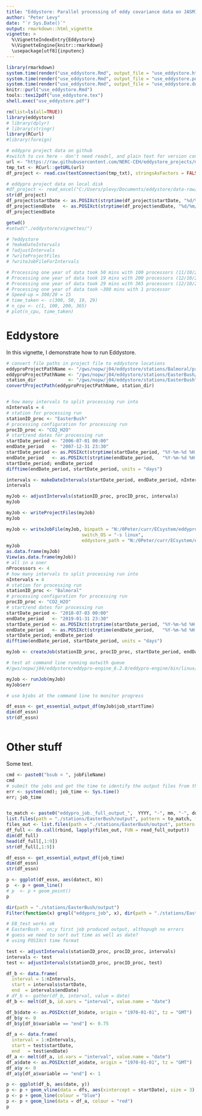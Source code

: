 ```yaml
---
title: "Eddystore: Parallel processing of eddy covariance data on JASMIN"
author: "Peter Levy"
date: "`r Sys.Date()`"
output: rmarkdown::html_vignette
vignette: >
  %\VignetteIndexEntry{Eddystore}
  %\VignetteEngine{knitr::rmarkdown}
  \usepackage[utf8]{inputenc}
---
```


<!--- { rendering -->
```r
library(rmarkdown)
system.time(render("use_eddystore.Rmd", output_file = "use_eddystore.html"))
system.time(render("use_eddystore.Rmd", output_file = "use_eddystore.pdf"))
system.time(render("use_eddystore.Rmd", output_file = "use_eddystore.docx"))
knitr::purl("use_eddystore.Rmd")
tools::texi2pdf("use_eddystore.tex")
shell.exec("use_eddystore.pdf")
```
<!--- } -->

<!--- { startup -->
```r
rm(list=ls(all=TRUE))
library(eddystore)
# library(dplyr)
# library(stringr)
library(RCurl)
#library(foreign)

# eddypro project data on github
#switch to cvs here - don't need readxl, and plain text for version control
url <- "https://raw.githubusercontent.com/NERC-CEH/eddystore_projects/master/df_eddystore_projects.csv"
tmp_txt <- RCurl::getURL(url)                
df_project <- read.csv(textConnection(tmp_txt), stringsAsFactors = FALSE)

# eddypro project data on local disk
#df_project <- read_excel("C:/Users/plevy/Documents/eddystore/data-raw/eddystore_proc_table.xlsx")
str(df_project)
df_project$startDate <- as.POSIXct(strptime(df_project$startDate, "%d/%m/%Y %H:%M"), tz = "UTC")
df_project$endDate   <- as.POSIXct(strptime(df_project$endDate, "%d/%m/%Y %H:%M"), tz = "UTC")
df_project$endDate

getwd()
#setwd("./eddystore/vignettes/")

# ?eddystore
# ?makeDateIntervals
# ?adjustIntervals
# ?writeProjectFiles
# ?writeJobFileForIntervals

# Processing one year of data took 50 mins with 100 processors (11/10/2018)
# Processing one year of data took 19 mins with 200 processors (12/10/2018)
# Processing one year of data took 29 mins with 365 processors (12/10/2018)
# Processing one year of data took ~300 mins with 1 processor
# Speed-up = 300/20 = 15
# time_taken <- c(300, 50, 19, 29)
# n_cpu <- c(1, 100, 200, 365)
# plot(n_cpu, time_taken)


```
<!--- } -->


# Eddystore
In this vignette, I demonstrate how to run Eddystore.

<!--- { convertProjectPath -->
```r
# convert file paths in project file to eddystore locations
eddyproProjectPathName <- "/gws/nopw/j04/eddystore/stations/Balmoral/projects/Balmoral.eddypro"
eddyproProjectPathName <- "/gws/nopw/j04/eddystore/stations/EasterBush/projects/EB_2013.eddypro"
station_dir            <- "/gws/nopw/j04/eddystore/stations/EasterBush"
convertProjectPath(eddyproProjectPathName, station_dir)
```
<!--- } -->

<!--- { make_job_request -->
```r

```
<!--- } -->

<!--- { run_example -->
```r
# how many intervals to split processing run into
nIntervals = 4
# station for processing run
stationID_proc <- "EasterBush"
# processing configuration for processing run
procID_proc <- "CO2_H2O"
# start/end dates for processing run
startDate_period <- "2006-07-01 00:00"
endDate_period   <- "2007-12-31 23:30"
startDate_period <- as.POSIXct(strptime(startDate_period, "%Y-%m-%d %H:%M"), tz = "UTC")
endDate_period   <- as.POSIXct(strptime(endDate_period,   "%Y-%m-%d %H:%M"), tz = "UTC")
startDate_period; endDate_period
difftime(endDate_period, startDate_period, units = "days")

intervals <- makeDateIntervals(startDate_period, endDate_period, nIntervals)
intervals

myJob <- adjustIntervals(stationID_proc, procID_proc, intervals)
myJob

myJob <- writeProjectFiles(myJob)
myJob

myJob <- writeJobFile(myJob, binpath = "N:/0Peter/curr/ECsystem/eddypro", 
                            switch_OS = "-s linux",
                            eddystore_path = "N:/0Peter/curr/ECsystem/eddystore")
myJob
as.data.frame(myJob)
View(as.data.frame(myJob))
# all in a oner
nProcessors <- 4
# how many intervals to split processing run into
nIntervals = 4
# station for processing run
stationID_proc <- "Balmoral"
# processing configuration for processing run
procID_proc <- "CO2_H2O"
# start/end dates for processing run
startDate_period <- "2018-07-03 00:00"
endDate_period   <- "2019-01-31 23:30"
startDate_period <- as.POSIXct(strptime(startDate_period, "%Y-%m-%d %H:%M"), tz = "UTC")
endDate_period   <- as.POSIXct(strptime(endDate_period,   "%Y-%m-%d %H:%M"), tz = "UTC")
startDate_period; endDate_period
difftime(endDate_period, startDate_period, units = "days")

myJob <- createJob(stationID_proc, procID_proc, startDate_period, endDate_period, nProcessors)

# test at command line running outwith queue
#/gws/nopw/j04/eddystore/eddypro-engine_6.2.0/eddypro-engine/bin/linux/eddypro_rp -s linux -e /gws/nopw/j04/eddystore/stations/EasterBush /gws/nopw/j04/eddystore/stations/EasterBush/projects/processing2.eddypro

myJob <- runJob(myJob)
myJob$err

# use bjobs at the command line to monitor progress

df_essn <- get_essential_output_df(myJob$job_startTime)
dim(df_essn)
str(df_essn)



```
<!--- } -->


# Other stuff
Some text.

<!--- { old_stuff -->
```r

cmd <- paste0("bsub < ", jobFileName)
cmd
# submit the jobs and get the time to identify the output files from this batch
err <- system(cmd); job_time <- Sys.time()
err; job_time


to_match <- paste0("eddypro_job._full_output_",  YYYY, "-", mm, "-", dd, "T", HH, substr(MM, 1, 1))
list.files(path = "./stations/EasterBush/output", pattern = to_match, full.names = TRUE)
files_out <- list.files(path = "./stations/EasterBush/output", pattern = to_match, full.names = TRUE)
df_full <- do.call(rbind, lapply(files_out, FUN = read_full_output))
dim(df_full)
head(df_full[,1:9])
str(df_full[,1:9])

df_essn <- get_essential_output_df(job_time)
dim(df_essn)
str(df_essn)

p <- ggplot(df_essn, aes(datect, H))
p  <- p + geom_line()
# p  <- p + geom_point()
p

dir(path = "./stations/EasterBush/output")
Filter(function(x) grepl("eddypro_job", x), dir(path = "./stations/EasterBush/output"))

# EB_test works ok
# EasterBush - on;y first job produced output, althopugh no errors
# guess we need to sort out time as well as date?
# using POSIXct time format

test <- adjustIntervals(stationID_proc, procID_proc, intervals)
intervals <- test
test <- adjustIntervals(stationID_proc, procID_proc, test)

df_b <- data.frame(
  interval = 1:nIntervals,
  start = intervals$startDate, 
  end  = intervals$endDate)
# df_b <- gather(df_b, interval, value = date)
df_b <- melt(df_b, id.vars = "interval", value.name = "date") 

df_b$date <- as.POSIXct(df_b$date, origin = "1970-01-01", tz = "GMT")
df_b$y <- 0
df_b$y[df_b$variable == "end"] <- 0.75

df_a <- data.frame(
  interval = 1:nIntervals,
  start = test$startDate, 
  end   = test$endDate)
df_a <- melt(df_a, id.vars = "interval", value.name = "date")
df_a$date <- as.POSIXct(df_a$date, origin = "1970-01-01", tz = "GMT")
df_a$y <- 0
df_a$y[df_a$variable == "end"] <- 1

p <- ggplot(df_b, aes(date, y)) 
p <- p + geom_vline(data = dfs, aes(xintercept = startDate), size = 3)
p <- p + geom_line(colour = "blue")
p <- p + geom_line(data = df_a, colour = "red")
p
```
<!--- } -->
